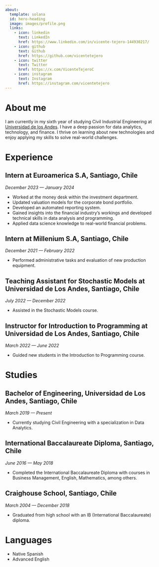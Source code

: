 ```yaml
---
about:
  template: solana
  id: hero-heading
  image: images/profile.png
  links:
    - icon: linkedin
      text: LinkedIn
      href: https://www.linkedin.com/in/vicente-tejero-144930217/
    - icon: github
      text: Github
      href: https://github.com/vicentetejero
    - icon: twitter
      text: Twitter
      href: https://x.com/VicenteTejeroC
    - icon: instagram
      text: Instagram
      href: https://instagram.com/vicentetejero
---
```


# About me

I am currently in my sixth year of studying Civil Industrial Engineering at [Universidad de los Andes](https://www.uandes.cl/). I have a deep passion for data analytics, technology, and finance. I thrive on learning about new technologies and enjoy applying my skills to solve real-world challenges.

# Experience

## Intern at Euroamerica S.A, Santiago, Chile

*December 2023 — January 2024*

-   Worked at the money desk within the investment department.
-   Updated valuation models for the corporate bond portfolio.
-   Developed an automated reporting system.
-   Gained insights into the financial industry's workings and developed technical skills in data analysis and programming.
-   Applied data science knowledge to real-world financial problems.

## Intern at Millenium S.A, Santiago, Chile

*December 2021 — February 2022*

-   Performed administrative tasks and evaluation of new production equipment.

## Teaching Assistant for Stochastic Models at Universidad de Los Andes, Santiago, Chile

*July 2022 — December 2022*

-   Assisted in the Stochastic Models course.

## Instructor for Introduction to Programming at Universidad de Los Andes, Santiago, Chile

*March 2022 — June 2022*

-   Guided new students in the Introduction to Programming course.

# Studies

## Bachelor of Engineering, Universidad de Los Andes, Santiago, Chile

*March 2019 — Present*

-   Currently studying Civil Engineering with a specialization in Data Analytics.

## International Baccalaureate Diploma, Santiago, Chile

*June 2016 — May 2018*

-   Completed the International Baccalaureate Diploma with courses in Business Management, English, Mathematics, among others.

## Craighouse School, Santiago, Chile

*March 2004 — December 2018*

-   Graduated from high school with an IB (International Baccalaureate) diploma.

# Languages

-   Native Spanish
-   Advanced English
